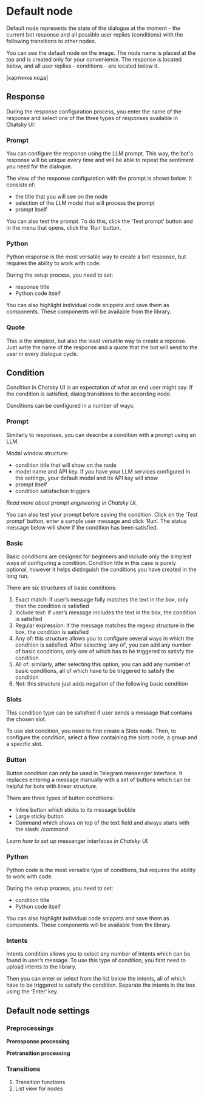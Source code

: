 # Default node

Default node represents the state of the dialogue at the moment - the current bot response and all possible user replies (conditions) with the following transitions to other nodes.

You can see the default node on the image. The node name is placed at the top and is created only for your convenience. The responsе is located below, and all user replies - conditions - are located below it.

\[картинка нода\]

## Response

During the response configuration process, you enter the name of the response and select one of the three types of responses available in Chatsky UI:

### Prompt

You can configure the response using the LLM prompt. This way, the bot's response will be unique every time and will be able to repeat the sentiment you need for the dialogue.

The view of the response configuration with the prompt is shown below. It consists of:

- the title that you will see on the node
- selection of the LLM model that will process the prompt
- prompt itself

You can also test the prompt. To do this, click the ‘Test prompt’ button and in the menu that opens, click the ‘Run’ button.

### Python

Python response is the most versatile way to create a bot response, but requires the ability to work with code.

During the setup process, you need to set:

- response title
- Python code itself

You can also highlight individual code snippets and save them as components. These components will be available from the library.

### Quote

This is the simplest, but also the least versatile way to create a reponse. Just write the name of the response and a quote that the bot will send to the user in every dialogue cycle.

## Condition

Condition in Chatsky UI is an expectation of what an end user might say. If the condition is satisfied, dialog transitions to the according node.

Conditions can be configured in a number of ways:

### Prompt

Similarly to responses, you can describe a condition with a prompt using an LLM.

Modal window structure:

- condition title that will show on the node
- model name and API key. If you have your LLM services configured in the settings, your default model and its API key will show
- prompt itself
- condition satisfaction triggers

_Read more about prompt engineering in Chatsky UI._

You can also test your prompt before saving the condition. Click on the ‘Test prompt‘ button, enter a sample user message and click ‘Run‘. The status message below will show if the condition has been satisfied.

### Basic

Basic conditions are designed for beginners and include only the simplest ways of configuring a condition. Condition title in this case is purely optional, however it helps distinguish the conditions you have created in the long run.

There are six structures of basic conditions:

1. Exact match: if user’s message fully matches the text in the box, only then the condition is satisfied
2. Include text: if user’s message includes the text in the box, the condition is satisfied
3. Regular expression: if the message matches the regexp structure in the box, the condition is satisfied
4. Any of: this structure allows you to configure several ways in which the condition is satisfied. After selecting ‘any of’, you can add any number of basic conditions, only one of which has to be triggered to satisfy the condition
5. All of: similarly, after selecting this option, you can add any number of basic conditions, all of which have to be triggered to satisfy the condition
6. Not: this structure just adds negation of the following basic condition

### Slots

This condition type can be satisfied if user sends a message that contains the chosen slot.

To use slot condition, you need to first create a Slots node. Then, to configure the condition, select a flow containing the slots node, a group and a specific slot.

### Button

Button condition can only be used in Telegram messenger interface. It replaces entering a message manually with a set of buttons which can be helpful for bots with linear structure.

There are three types of button conditions:

- Inline button which sticks to its message bubble
- Large sticky button
- Command which shows on top of the text field and always starts with the slash: _/command_

_Learn how to set up_ messenger interfaces _in Chatsky UI._

### Python

Python code is the most versatile type of conditions, but requires the ability to work with code.

During the setup process, you need to set:

- condition title
- Python code itself

You can also highlight individual code snippets and save them as components. These components will be available from the library.

### Intents

Intents condition allows you to select any number of intents which can be found in user’s message. To use this type of condition, you first need to upload intents to the library.

Then you can enter or select from the list below the intents, all of which have to be triggered to satisfy the condition. Separate the intents in the box using the ‘Enter‘ key.

## Default node settings

### Preprocessings

**Preresponse processing**

**Pretransition processing**

### Transitions

1. Transition functions
2. List view for nodes
